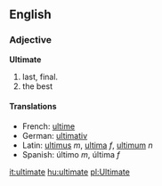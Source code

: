 ==English==

===Adjective===
'''Ultimate'''

# last, final.
# the best

====Translations====
*French: [[ultime]]
*German: [[ultimativ]]
*Latin: [[ultimus]] ''m'', [[ultima]] ''f'', [[ultimum]] ''n''
*Spanish: último ''m'', última ''f''

[[it:ultimate]]
[[hu:ultimate]]
[[pl:Ultimate]]